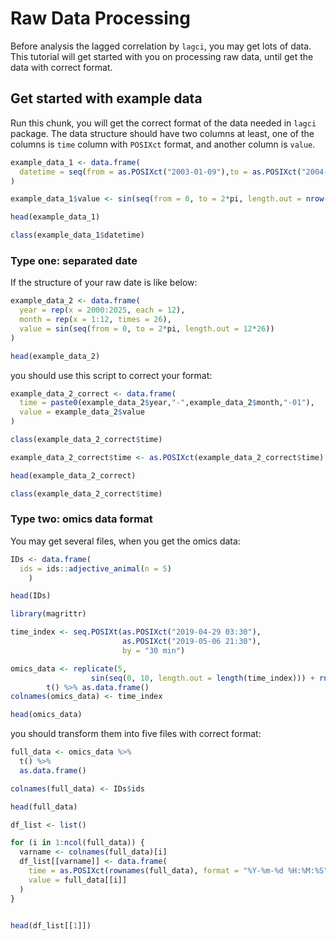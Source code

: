 # Raw Data Processing

Before analysis the lagged correlation by `lagci`, you may get lots of data.
This tutorial will get started with you on processing raw data, until get the
data with correct format.

## Get started with example data

Run this chunk, you will get the correct format of the data needed in `lagci`
package. The data structure should have two columns at least, one of the columns
is `time` column with `POSIXct` format, and another column is `value`.

```r
example_data_1 <- data.frame(
  datetime = seq(from = as.POSIXct("2003-01-09"),to = as.POSIXct("2004-01-09"),by = "day")
)

example_data_1$value <- sin(seq(from = 0, to = 2*pi, length.out = nrow(example_data_1)))

head(example_data_1)

class(example_data_1$datetime)
```

### Type one: separated date

If the structure of your raw date is like below:

```r
example_data_2 <- data.frame(
  year = rep(x = 2000:2025, each = 12),
  month = rep(x = 1:12, times = 26),
  value = sin(seq(from = 0, to = 2*pi, length.out = 12*26))
)

head(example_data_2)

```

you should use this script to correct your format:

```r
example_data_2_correct <- data.frame(
  time = paste0(example_data_2$year,"-",example_data_2$month,"-01"),
  value = example_data_2$value
)

class(example_data_2_correct$time)

example_data_2_correct$time <- as.POSIXct(example_data_2_correct$time)

head(example_data_2_correct)

class(example_data_2_correct$time)
```

### Type two: omics data format

You may get several files, when you get the omics data:

```r
IDs <- data.frame(
  ids = ids::adjective_animal(n = 5)
    )

head(IDs)

library(magrittr)

time_index <- seq.POSIXt(as.POSIXct("2019-04-29 03:30"),
                         as.POSIXct("2019-05-06 21:30"),
                         by = "30 min")

omics_data <- replicate(5, 
                  sin(seq(0, 10, length.out = length(time_index))) + rnorm(length(time_index), 0, 0.2)) %>%
        t() %>% as.data.frame()
colnames(omics_data) <- time_index

head(omics_data)


```

you should transform them into five files with correct format:

```r
full_data <- omics_data %>% 
  t() %>% 
  as.data.frame()

colnames(full_data) <- IDs$ids

head(full_data)

df_list <- list()

for (i in 1:ncol(full_data)) {
  varname <- colnames(full_data)[i]
  df_list[[varname]] <- data.frame(
    time = as.POSIXct(rownames(full_data), format = "%Y-%m-%d %H:%M:%S"),
    value = full_data[[i]]
  )
}


head(df_list[[1]])
```